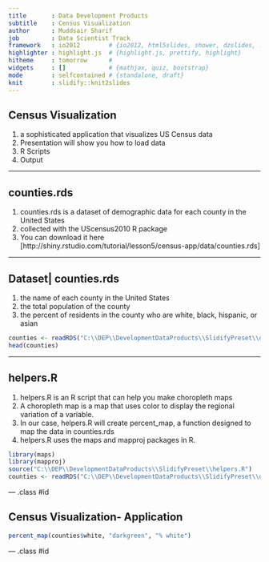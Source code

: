 ```yaml
---
title       : Data Development Products
subtitle    : Census Visualization
author      : Muddsair Sharif
job         : Data Scientist Track
framework   : io2012        # {io2012, html5slides, shower, dzslides, ...}
highlighter : highlight.js  # {highlight.js, prettify, highlight}
hitheme     : tomorrow      # 
widgets     : []            # {mathjax, quiz, bootstrap}
mode        : selfcontained # {standalone, draft}
knit        : slidify::knit2slides
---
```


## Census Visualization

1. a sophisticated application that visualizes US Census data
2. Presentation will show you how to load data
3. R Scripts
4. Output

--- 

## counties.rds

1. counties.rds is a dataset of demographic data for each county in the United States
2. collected with the UScensus2010 R package
3. You can download it here [http://shiny.rstudio.com/tutorial/lesson5/census-app/data/counties.rds]

---  

## Dataset| counties.rds

1. the name of each county in the United States
2. the total population of the county
3. the percent of residents in the county who are white, black, hispanic, or asian

```r
counties <- readRDS("C:\\DEP\\DevelopmentDataProducts\\SlidifyPreset\\data\\counties.rds")
head(counties)

```

--- 

## helpers.R

1. helpers.R is an R script that can help you make choropleth maps
2. A choropleth map is a map that uses color to display the regional variation of a variable.
3. In our case, helpers.R will create percent_map, a function designed to map the data in counties.rds
4. helpers.R uses the maps and mapproj packages in R.

```r
library(maps)
library(mapproj)
source("C:\\DEP\\DevelopmentDataProducts\\SlidifyPreset\\helpers.R")
counties <- readRDS("C:\\DEP\\DevelopmentDataProducts\\SlidifyPreset\\data\\counties.rds")

```

--- .class #id 

##  Census Visualization- Application

```r

percent_map(counties$white, "darkgreen", "% white")
```


--- .class #id 




